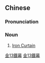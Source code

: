{{also|铁幕}}
==Chinese==
{{zh-forms|s=铁幕}}

===Pronunciation===
{{zh-pron
|m=tiěmù
|mn=thih-bō͘
|cat=n
}}

===Noun===
{{zh-noun}}

# [[Iron Curtain]]

[[Category:zh:Communism|金13鐵幕]]
[[Category:zh:Politics|金13鐵幕]]